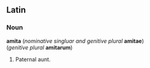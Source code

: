 ==Latin==

===Noun===
'''amita''' (''nominative singluar and genitive plural'' '''amitae''')
<br>(''genitive plural'' '''amitarum''')

#Paternal aunt.